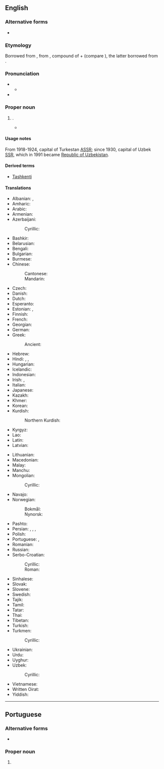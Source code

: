 ==English==
{{Wikipedia}}
{{commonscat}}

===Alternative forms===
* {{l|en|Tashkand}}

===Etymology===
Borrowed from {{bor|en|ru|Ташкент}}, from {{der|en|uz|Toshkent}}, compound of {{m|uz|tosh||stone}} + {{der|en|otk|tr=kend|t=city}} (compare {{cog|tr|kent||}}), the latter borrowed from {{der|en|sog|ts=kand|t=city}}.

===Pronunciation===
* {{IPA|en|/ˌtɑːʃˈkɛnt/|/ˌtæʃˈkɛnt/}}
** {{audio|en|LL-Q1860 (eng)-Vealhurl-Tashkent.wav|Audio (UK)}}
* {{rhymes|en|ɛnt|s=2}}

===Proper noun===
{{en-proper noun}}

# {{place|en|capital city|c/Uzbekistan}}.
#* {{quote-book
|en
|year=1948
|last=Wallace
|first=Henry A.
|authorlink=Henry A. Wallace
|author2=Andrew Jacob Steiger
|title=Soviet Asia Mission
|url=https://books.google.com/books?id=tvNoAAAAMAAJ
|OCLC=1246783
|OL=6498275M
|page=103
|text=The Uzbek opera house and the Uzbek dramatic theater, both in '''Tashkent''', are of recent origin and arose under Soviet influence.}}
#: {{syn|en|Chach|q=former name}}

====Usage notes====
From 1918-1924, capital of Turkestan [[ASSR]]; since 1930, capital of Uzbek [[SSR]], which in 1991 became [[Republic of Uzbekistan]].

====Derived terms====
* [[Tashkenti]]

====Translations====
{{trans-top|capital of Uzbekistan}}
* Albanian: {{t|sq|Tashkent|m}}, {{t|sq|Tashkenti|m}} {{qualifier|definite}}
* Amharic: {{t|am|ታሽኬንት}}
* Arabic: {{t|ar|طَشْقَنْد|f}}
* Armenian: {{t|hy|Տաշքենդ}}
* Azerbaijani: {{t+|az|Daşkənd}}
*: Cyrillic: {{t|az|Дашкәнд}}
* Bashkir: {{t|ba|Ташкент}}
* Belarusian: {{t|be|Ташке́нт|m}}
* Bengali: {{t|bn|তাশখন্দ}}
* Bulgarian: {{t|bg|Ташке́нт|m}}
* Burmese: {{t|my|[[တရှကင့်]][[မြို့]]}}
* Chinese:
*: Cantonese: {{t|yue|塔什干|tr=taap3 sap6 gon1}}
*: Mandarin: {{t+|cmn|塔什干|tr=Tǎshígān}}
* Czech: {{t+|cs|Taškent|m}}
* Danish: {{t|da|Tasjkent|n}}
* Dutch: {{t|nl|Tasjkent|n}}
* Esperanto: {{t+|eo|Taŝkento}}
* Estonian: {{t+|et|Toshkent}}, {{t|et|Taškent}}
* Finnish: {{t+|fi|Taškent}}
* French: {{t+|fr|Tachkent}}
* Georgian: {{t|ka|ტაშკენტი}}
* German: {{t+|de|Taschkent|n}}
* Greek: {{t+|el|Τασκένδη}} 
*: Ancient: {{t|grc|Τσατσηνή}}
* Hebrew: {{t|he|טַשְׁקֶנְט|f|tr=tashkent}}
* Hindi: {{t|hi|ताशकंद|m}}, {{t|hi|ताशकेंत|m}}, {{t|hi|ताशक़ंद|m}}
* Hungarian: {{t+|hu|Taskent}}
* Icelandic: {{t|is|Taskent}}
* Indonesian: {{t|id|Tashkent}}
* Irish: {{t|ga|Taiscint|f}}, {{t|ga|Tashkent}}
* Italian: {{t|it|Tashkent}}
* Japanese: {{t|ja|タシケント|tr=Tashikento}}
* Kazakh: {{t|kk|Ташкент}}
* Khmer: {{t+|km|តាស្កិន}}
* Korean: {{t+|ko|^타슈켄트}}
* Kurdish:
*: Northern Kurdish: {{t+|kmr|Taşkent}}
* Kyrgyz: {{t|ky|Ташкен}}
* Lao: {{t|lo|ຕັສ​ເກັນ}}
* Latin: {{t|la|Taskentum|n}}
* Latvian: {{t|lv|Taškenta|f}}
{{trans-mid}}
* Lithuanian: {{t|lt|Taškentas|m}}
* Macedonian: {{t|mk|Ташкент|m}}
* Malay: {{t|ms|Tashkent}}
* Manchu: {{t|mnc|ᡨᠠᡧᡳᡤᠠᠨ}}
* Mongolian:
*: Cyrillic: {{t|mn|Ташкент}}
* Navajo: {{t|nv|Tʼashkʼen}}
* Norwegian:
*: Bokmål: {{t|nb|Tasjkent}}
*: Nynorsk: {{t|nn|Tasjkent}}
* Pashto: {{t|ps|تاشکند|m|tr=tāškand}}
* Persian: {{t|fa|تاشکند|tr=tâškand}}, {{t|fa|تاشکنت|tr=tâškant}}, {{t+|fa|چاچ|tr=čâč}}, {{t+|fa|شاش|tr=šâš}}
* Polish: {{t+|pl|Taszkent|m}}
* Portuguese: {{t+|pt|Tashkent|f}}, {{t|pt|Tasquente|f}}
* Romanian: {{t|ro|Tașkent}}
* Russian: {{t+|ru|Ташке́нт|m}}
* Serbo-Croatian:
*: Cyrillic: {{t|sh|Та̀шкент|m}}
*: Roman: {{t+|sh|Tàškent|m}}
* Sinhalese: {{t|si|ටෂ්කන්ට්}}
* Slovak: {{t+|sk|Taškent|m}}
* Slovene: {{t|sl|Taškent|m}}
* Swedish: {{t+|sv|Tasjkent|n}}
* Tajik: {{t+|tg|Тошканд}}
* Tamil: {{t|ta|தாஷ்கந்து}}
* Tatar: {{t|tt|Ташкәнт}}
* Thai: {{t|th|ทาชเคนต์}}
* Tibetan: {{t|bo|ཐ་ཧྲི་ཀན}}
* Turkish: {{t+|tr|Taşkent}}
* Turkmen: {{t|tk|Daşkent}}
*: Cyrillic: {{t|tk|Дашкент}}
* Ukrainian: {{t+|uk|Ташке́нт|m}}
* Urdu: {{t|ur|تاشقند|m|tr=tāśqand}}
* Uyghur: {{t|ug|تاشكەنت}}
* Uzbek: {{t|uz|Toshkent}}
*: Cyrillic: {{t|uz|Тошкент}}
* Vietnamese: {{t|vi|Ta-xken}}
* Written Oirat: {{t|xwo|ᡐᠠᠱᡍᡄᠨ}}
* Yiddish: {{t|yi|טאַשקענט|n}}
{{trans-bottom}}

----

==Portuguese==

===Alternative forms===
* {{l|pt|Tasquente}}

===Proper noun===
{{pt-proper noun|f}}

# {{place|pt|capital city|c/Uzbekistan|t1=Tashkent}}